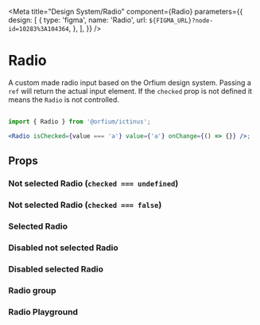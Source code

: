 
<Meta
  title="Design System/Radio"
  component={Radio}
  parameters={{
    design: [
      {
        type: 'figma',
        name: 'Radio',
        url: `${FIGMA_URL}?node-id=10283%3A104364`,
      },
    ],
  }}
/>

# Radio

A custom made radio input based on the Orfium design system. Passing a `ref` will return the actual input element.
If the `checked` prop is not defined it means the `Radio` is not controlled.

##

```jsx
import { Radio } from '@orfium/ictinus';

<Radio isChecked={value === 'a'} value={'a'} onChange={() => {}} />;
```

## Props

<ArgsTable of={Radio} />

### Not selected Radio (`checked === undefined`)

<Canvas>
  <Story name="Not selected Radio  (`checked === undefined`)">
    <Stack>
      <Radio />
      <Radio isFilled={false} />
    </Stack>
  </Story>
</Canvas>

### Not selected Radio (`checked === false`)

<Canvas>
  <Story name="Not selected Radio (`checked === false`)">
    <Stack>
      <Radio isChecked={false} />
      <Radio isFilled={false} isChecked={false} />
    </Stack>
  </Story>
</Canvas>

### Selected Radio

<Canvas>
  <Story name="Selected Radio">
    <Radio isChecked={true} />
  </Story>
</Canvas>

### Disabled not selected Radio

<Canvas>
  <Story name="Disabled not selected Radio">
    <Stack>
      <Radio isChecked={false} isDisabled={true} />
      <Radio isFilled={false} isChecked={false} isDisabled={true} />
    </Stack>
  </Story>
</Canvas>

### Disabled selected Radio

<Canvas>
  <Story name="Disabled selected Radio">
    <Radio isChecked={true} isDisabled={true} />
  </Story>
</Canvas>

### Radio group

<Canvas>
  <Story name="Radio showcase">
    <RadioButtonsShowcase />
  </Story>
</Canvas>

### Radio Playground

<Canvas>
  <Story name="Radio Playground" parameters={{ decorators: [withKnobs] }}>
    <Radio
      isChecked={boolean('isChecked', true)}
      isDisabled={boolean('isDisabled', false)}
      isFilled={boolean('isFilled', false)}
    />
  </Story>
</Canvas>
